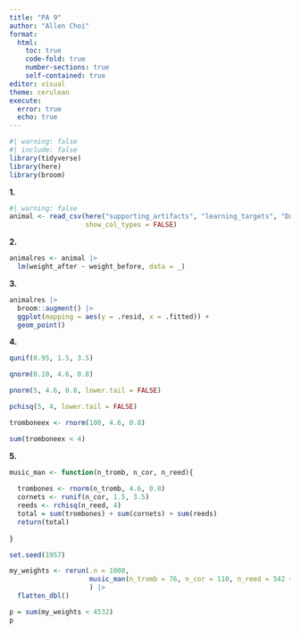 ```yaml
---
title: "PA 9"
author: "Allen Choi"
format:
  html:
    toc: true
    code-fold: true
    number-sections: true
    self-contained: true
editor: visual
theme: cerulean
execute:
  error: true
  echo: true
---
```


```r
#| warning: false
#| include: false
library(tidyverse)
library(here)
library(broom)
```
**1.**
```r
#| warning: false
animal <- read_csv(here("supporting_artifacts", "learning_targets", "Data", "mystery_animal.csv"), 
                   show_col_types = FALSE)
```

**2.**
```r
animalres <- animal |> 
  lm(weight_after ~ weight_before, data = _)
```

**3.**
```r
animalres |> 
  broom::augment() |> 
  ggplot(mapping = aes(y = .resid, x = .fitted)) +
  geom_point()
```

**4.**
```r
qunif(0.95, 1.5, 3.5)

qnorm(0.10, 4.6, 0.8)

pnorm(5, 4.6, 0.8, lower.tail = FALSE)

pchisq(5, 4, lower.tail = FALSE)

tromboneex <- rnorm(100, 4.6, 0.8)

sum(tromboneex < 4)
```
**5.**
```r
music_man <- function(n_tromb, n_cor, n_reed){
  
  trombones <- rnorm(n_tromb, 4.6, 0.8)
  cornets <- runif(n_cor, 1.5, 3.5)
  reeds <- rchisq(n_reed, 4)
  total = sum(trombones) + sum(cornets) + sum(reeds)
  return(total)
  
}

set.seed(1957)

my_weights <- rerun(.n = 1000, 
                    music_man(n_tromb = 76, n_cor = 110, n_reed = 542 + 318 + 175)
                    ) |> 
  flatten_dbl()

p = sum(my_weights < 4532) 
p
```